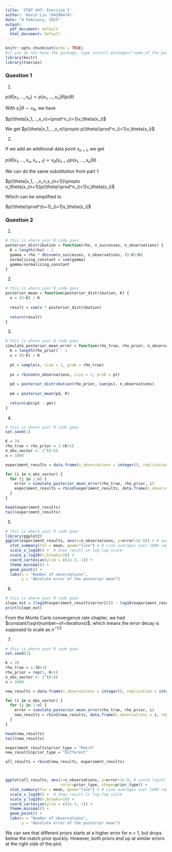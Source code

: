 ```yaml
---
title: 'STAT 447: Exercise 5'
author: 'Kevin Liu (94200474)'
date: "9 February, 2025"
output:
  pdf_document: default
  html_document: default
---
```


```r
knitr::opts_chunk$set(echo = TRUE)
#if you do not have the package, type install.packages("name_of_the_package")
library(knitr)
library(tseries)
```

### Question 1

1. 

$p(\theta|x_1,...,x_n)\propto p(x_1,...,x_n|\theta)p(\theta)$

With $x_i|\theta\sim v_\theta$, we have

$p(\theta|x_1,...,x_n)=\prod^n_{i=1}v_\theta(x_i)$

We get
$p(\theta|x_1,...,x_n)\propto p(\theta)\prod^n_{i=1}v_\theta(x_i)$


2.

If we add an additional data point $x_{n+1}$, we get

$p(\theta|x_1,...,x_n,x_{n+1})\propto v_\theta(x_{n+1})p(x_1,...,x_n|\theta)$

We can do the same substitution from part 1

$p(\theta|x_1,...,x_n,x_{n+1})\propto v_\theta(x_{n+1})p(\theta)\prod^n_{i=1}v_\theta(x_i)$

Which can be simplified to

$p(\theta)\prod^{n+1}_{i=1}v_\theta(x_i)$

### Question 2

1.
```r
# this is where your R code goes
posterior_distribution = function(rho, n_successes, n_observations) {
  K = length(rho) - 1
  gamma = rho * dbinom(n_successes, n_observations, (0:K)/K)
  normalizing_constant = sum(gamma)
  gamma/normalizing_constant
}
```


2.

```r
# this is where your R code goes
posterior_mean = function(posterior_distribution, K) {
  x = (0:K) / K
  
  result = sum(x * posterior_distribution)
  
  return(result)
}
```


3.

```r
# this is where your R code goes
simulate_posterior_mean_error = function(rho_true, rho_prior, n_observations) {
  K = length(rho_prior) - 1
  x = (0:K) / K
  
  pt = sample(x, size = 1, prob = rho_true)
  
  ps = rbinom(n_observations, size = 1, prob = pt)
  
  pd = posterior_distribution(rho_prior, sum(ps), n_observations)
  
  pm = posterior_mean(pd, K)
  
  return(abs(pt - pm))
}

```

4.

```r
# this is where your R code goes
set.seed(1)

K = 20
rho_true = rho_prior = 1:(K+1)
n_obs_vector <- 2^(0:6)
n = 1000

experiment_results = data.frame(n_observations = integer(), replication = integer(), error = numeric())

for (i in n_obs_vector) {
  for (j in 1:n) {
    error = simulate_posterior_mean_error(rho_true, rho_prior, i)
    experiment_results = rbind(experiment_results, data.frame(n_observations = i, replication = j, error = error))
  }
}

head(experiment_results)
tail(experiment_results)

```

5.

```r
# this is where your R code goes
library(ggplot2)
ggplot(experiment_results, aes(x=n_observations, y=error+1e-9)) + # avoid log(0)
  stat_summary(fun = mean, geom="line") + # Line averages over 1000 replicates
  scale_x_log10() +  # Show result in log-log scale
  scale_y_log10(n.breaks=16) +
  coord_cartesian(ylim = c(1e-3, 1)) +
  theme_minimal() +
  geom_point() +
  labs(x = "Number of observations",
       y = "Absolute error of the posterior mean")
```

6.

```r
# this is where your R code goes
slope_est = (log10(experiment_results$error[6]) - log10(experiment_results$error[4])) / (log10(64) - log10(16))
print(slope_est)

```
From the Monte Carlo convergence rate chapter, we had $constant/\sqrt(number~of~iterations)$, which means the error decay is supposed to scale as $n^{-1/2}$


7.

```r
# this is where your R code goes
set.seed(1)

K = 20
rho_true = 1:(K+1)
rho_prior = rep(1, K+1) 
n_obs_vector <- 2^(0:6)
n = 1000

new_results = data.frame(n_observations = integer(), replication = integer(), error = numeric())

for (i in n_obs_vector) {
  for (j in 1:n) {
    error = simulate_posterior_mean_error(rho_true, rho_prior, i)
    new_results = rbind(new_results, data.frame(n_observations = i, replication = j, error = error))
  }
}

head(new_results)
tail(new_results)

experiment_results$prior_type = "Match"
new_results$prior_type = "Different"

all_results = rbind(new_results, experiment_results)



ggplot(all_results, aes(x=n_observations, y=error+1e-9, # avoid log(0) 
                        color=prior_type, shape=prior_type)) + 
  stat_summary(fun = mean, geom="line") + # Line averages over 1000 replicates
  scale_x_log10() +  # Show result in log-log scale
  scale_y_log10(n.breaks=16) +
  coord_cartesian(ylim = c(1e-3, 1)) +
  theme_minimal() +
  geom_point() +
  labs(x = "Number of observations",
       y = "Absolute error of the posterior mean")

```
We can see that different priors starts at a higher error for n = 1, but drops below the match prior quickly. However, both priors end up at similar errors at the right side of the plot.